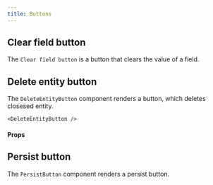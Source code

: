 ```yaml
---
title: Buttons
---
```




## Clear field button

The `Clear field button` is a button that clears the value of a field.

<ClearFieldButton />

## Delete entity button

The `DeleteEntityButton` component renders a button, which deletes closesed entity.

```tsx
<DeleteEntityButton />
```

#### Props

<PropsTable>
  <SharedProps.children />
</PropsTable>

## Persist button

The `PersistButton` component renders a persist button.

<PersistButton />
